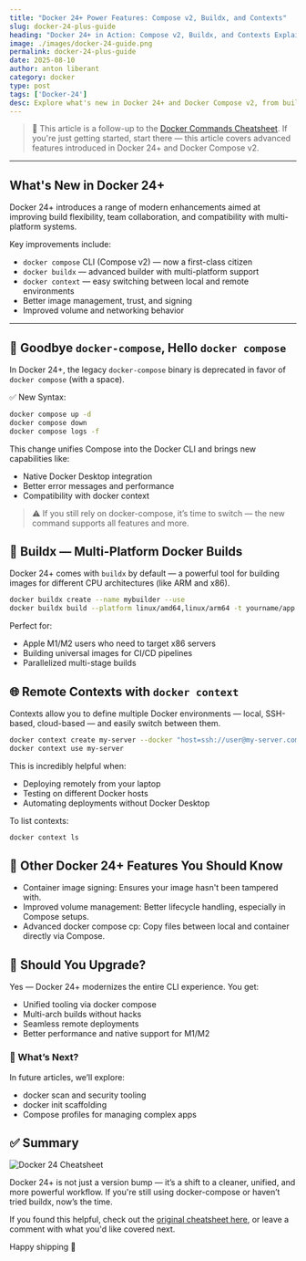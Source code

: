```yaml
---
title: "Docker 24+ Power Features: Compose v2, Buildx, and Contexts"
slug: docker-24-plus-guide
heading: "Docker 24+ in Action: Compose v2, Buildx, and Contexts Explained"
image: ./images/docker-24-guide.png
permalink: docker-24-plus-guide
date: 2025-08-10
author: anton liberant
category: docker
type: post
tags: ['Docker-24']
desc: Explore what's new in Docker 24+ and Docker Compose v2, from buildx to remote contexts. This is a follow-up to our Docker commands cheatsheet.
---
```


> 📌 This article is a follow-up to the [Docker Commands Cheatsheet](https://jsdev.space/docker-commands-cheatsheet/). If you're just getting started, start there — this article covers advanced features introduced in Docker 24+ and Docker Compose v2.

---

## What's New in Docker 24+

Docker 24+ introduces a range of modern enhancements aimed at improving build flexibility, team collaboration, and compatibility with multi-platform systems.

Key improvements include:

- `docker compose` CLI (Compose v2) — now a first-class citizen
- `docker buildx` — advanced builder with multi-platform support
- `docker context` — easy switching between local and remote environments
- Better image management, trust, and signing
- Improved volume and networking behavior

---

## 🚀 Goodbye `docker-compose`, Hello `docker compose`

In Docker 24+, the legacy `docker-compose` binary is deprecated in favor of `docker compose` (with a space).

✅ New Syntax:

```bash
docker compose up -d
docker compose down
docker compose logs -f
```

This change unifies Compose into the Docker CLI and brings new capabilities like:

- Native Docker Desktop integration
- Better error messages and performance
- Compatibility with docker context

> ⚠️ If you still rely on docker-compose, it’s time to switch — the new command supports all features and more.

## 🧱 Buildx — Multi-Platform Docker Builds

Docker 24+ comes with `buildx` by default — a powerful tool for building images for different CPU architectures (like ARM and x86).

```bash 
docker buildx create --name mybuilder --use
docker buildx build --platform linux/amd64,linux/arm64 -t yourname/app:latest .
```

Perfect for:

- Apple M1/M2 users who need to target x86 servers
- Building universal images for CI/CD pipelines
- Parallelized multi-stage builds

## 🌐 Remote Contexts with `docker context`

Contexts allow you to define multiple Docker environments — local, SSH-based, cloud-based — and easily switch between them.

```bash 
docker context create my-server --docker "host=ssh://user@my-server.com"
docker context use my-server
```

This is incredibly helpful when:

- Deploying remotely from your laptop
- Testing on different Docker hosts
- Automating deployments without Docker Desktop

To list contexts:

```bash 
docker context ls
```

## 🧪 Other Docker 24+ Features You Should Know

- Container image signing: Ensures your image hasn't been tampered with.
- Improved volume management: Better lifecycle handling, especially in Compose setups.
- Advanced docker compose cp: Copy files between local and container directly via Compose.

## 🔧 Should You Upgrade?

Yes — Docker 24+ modernizes the entire CLI experience. You get:

- Unified tooling via docker compose
- Multi-arch builds without hacks
- Seamless remote deployments
- Better performance and native support for M1/M2

### 🧭 What’s Next?

In future articles, we’ll explore:

- docker scan and security tooling
- docker init scaffolding
- Compose profiles for managing complex apps

## ✅ Summary

![Docker 24 Cheatsheet](./images/docker-24-cheatsheet.png "Docker 24 Cheatsheet")

Docker 24+ is not just a version bump — it’s a shift to a cleaner, unified, and more powerful workflow. If you're still using docker-compose or haven’t tried buildx, now’s the time.

If you found this helpful, check out the [original cheatsheet here](https://jsdev.space/docker-commands-cheatsheet/), or leave a comment with what you'd like covered next.

Happy shipping 🐳